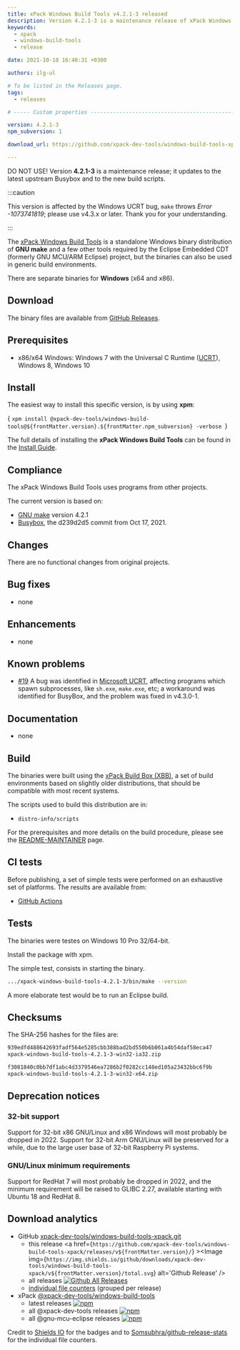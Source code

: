 ```yaml
---
title: xPack Windows Build Tools v4.2.1-3 released
description: Version 4.2.1-3 is a maintenance release of xPack Windows Build Tools.
keywords:
  - xpack
  - windows-build-tools
  - release

date: 2021-10-18 16:48:31 +0300

authors: ilg-ul

# To be listed in the Releases page.
tags:
  - releases

# ----- Custom properties -----------------------------------------------------

version: 4.2.1-3
npm_subversion: 1

download_url: https://github.com/xpack-dev-tools/windows-build-tools-xpack/releases/tag/v4.2.1-3/

---
```


<head><title>{frontMatter.title}</title></head>
<head><meta property="og:title" content={frontMatter.title} /></head>

DO NOT USE! Version **4.2.1-3** is a maintenance release; it updates to the latest upstream Busybox and to the new build scripts.

<!-- truncate -->


:::caution

This version is affected by the Windows UCRT bug, `make` throws _Error -1073741819_; please use v4.3.x or later. Thank you for your understanding.

:::

The [xPack Windows Build Tools](https://xpack-dev-tools.github.io/windows-build-tools-xpack/)
is a standalone Windows binary distribution of
**GNU make** and a few other tools required by the Eclipse Embedded CDT
(formerly GNU MCU/ARM Eclipse) project, but the binaries can also be used in
generic build environments.

There are separate binaries for **Windows** (x64 and x86).

## Download

The binary files are available from <a href={frontMatter.download_url}>GitHub Releases</a>.

## Prerequisites

- x86/x64 Windows: Windows 7 with the Universal C Runtime
  ([UCRT](https://support.microsoft.com/en-us/topic/update-for-universal-c-runtime-in-windows-c0514201-7fe6-95a3-b0a5-287930f3560c)),
  Windows 8, Windows 10

## Install

The easiest way to install this specific version, is by using **xpm**:

<CodeBlock language="console"> {
`xpm install @xpack-dev-tools/windows-build-tools@${frontMatter.version}.${frontMatter.npm_subversion} -verbose
`} </CodeBlock>

The full details of installing the **xPack Windows Build Tools**
can be found in the [Install Guide](/docs/install/).

## Compliance

The xPack Windows Build Tools uses programs from other projects.

The current version is based on:

- [GNU make](https://ftpmirror.gnu.org/make/) version 4.2.1
- [Busybox](https://github.com/rmyorston/busybox-w32), the d239d2d5
commit from Oct 17, 2021.

## Changes

There are no functional changes from original projects.

## Bug fixes

- none

## Enhancements

- none

## Known problems

- [#19](https://github.com/xpack-dev-tools/windows-build-tools-xpack/issues/19)
  A bug was identified in [Microsoft UCRT](https://github.com/xpack-dev-tools/ms-spawn-issue),
  affecting programs which spawn subprocesses, like `sh.exe`, `make.exe`, etc;
  a workaround was identified for BusyBox, and the problem was fixed in
  v4.3.0-1.

## Documentation

- none

## Build

The binaries were built using the
[xPack Build Box (XBB)](https://xpack.github.io/xbb/), a set
of build environments based on slightly older distributions, that should be
compatible with most recent systems.

The scripts used to build this distribution are in:

- `distro-info/scripts`

For the prerequisites and more details on the build procedure, please see the
[README-MAINTAINER](https://github.com/xpack-dev-tools/windows-build-tools-xpack/blob/xpack/README-MAINTAINER.md) page.

## CI tests

Before publishing, a set of simple tests were performed on an exhaustive
set of platforms. The results are available from:

- [GitHub Actions](https://github.com/xpack-dev-tools/windows-build-tools-xpack/actions/)

## Tests

The binaries were testes on Windows 10 Pro 32/64-bit.

Install the package with xpm.

The simple test, consists in starting the binary.

```sh
.../xpack-windows-build-tools-4.2.1-3/bin/make --version
```

A more elaborate test would be to run an Eclipse build.

## Checksums

The SHA-256 hashes for the files are:

```txt
939edfd488642693fadf564e5285cbb388bad2bd550b6b061a4b54daf58eca47
xpack-windows-build-tools-4.2.1-3-win32-ia32.zip

f3081840c0bb7df1abc4d3379546ea7286b2f0282cc148ed105a23432bbc6f9b
xpack-windows-build-tools-4.2.1-3-win32-x64.zip

```

## Deprecation notices

### 32-bit support

Support for 32-bit x86 GNU/Linux and x86 Windows will most probably
be dropped in 2022. Support for 32-bit Arm GNU/Linux will be preserved
for a while, due to the large user base of 32-bit Raspberry Pi systems.

### GNU/Linux minimum requirements

Support for RedHat 7 will most probably be dropped in 2022, and the
minimum requirement will be raised to GLIBC 2.27, available starting
with Ubuntu 18 and RedHat 8.

## Download analytics

- GitHub [xpack-dev-tools/windows-build-tools-xpack.git](https://github.com/xpack-dev-tools/windows-build-tools-xpack/)
  - this release <a href={`https://github.com/xpack-dev-tools/windows-build-tools-xpack/releases/v${frontMatter.version}/`} ><Image img={`https://img.shields.io/github/downloads/xpack-dev-tools/windows-build-tools-xpack/v${frontMatter.version}/total.svg`} alt='Github Release' /></a>
  - all releases [![Github All Releases](https://img.shields.io/github/downloads/xpack-dev-tools/windows-build-tools-xpack/total.svg)](https://github.com/xpack-dev-tools/windows-build-tools-xpack/releases/)
  - [individual file counters](https://somsubhra.github.io/github-release-stats/?username=xpack-dev-tools&repository=windows-build-tools-xpack) (grouped per release)
- xPack [@xpack-dev-tools/windows-build-tools](https://github.com/xpack-dev-tools/windows-build-tools-xpack/)
  - latest releases [![npm](https://img.shields.io/npm/dw/@xpack-dev-tools/windows-build-tools.svg)](https://www.npmjs.com/package/@xpack-dev-tools/windows-build-tools/)
  - all @xpack-dev-tools releases [![npm](https://img.shields.io/npm/dt/@xpack-dev-tools/windows-build-tools.svg)](https://www.npmjs.com/package/@xpack-dev-tools/windows-build-tools/)
  - all @gnu-mcu-eclipse releases [![npm](https://img.shields.io/npm/dt/@gnu-mcu-eclipse/windows-build-tools.svg)](https://www.npmjs.com/package/@gnu-mcu-eclipse/windows-build-tools/)

Credit to [Shields IO](https://shields.io) for the badges and to
[Somsubhra/github-release-stats](https://github.com/Somsubhra/github-release-stats)
for the individual file counters.

